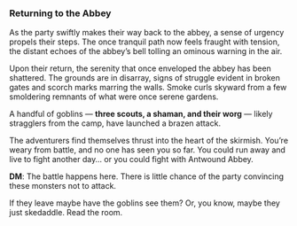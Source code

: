 ### Returning to the Abbey

As the party swiftly makes their way back to the abbey, a sense of urgency propels their steps. The once tranquil path now feels fraught with tension, the distant echoes of the abbey's bell tolling an ominous warning in the air.

Upon their return, the serenity that once enveloped the abbey has been shattered. The grounds are in disarray, signs of struggle evident in broken gates and scorch marks marring the walls. Smoke curls skyward from a few smoldering remnants of what were once serene gardens.

A handful of goblins --- **three scouts, a shaman, and their worg** --- likely stragglers from the camp, have launched a brazen attack. 

The adventurers find themselves thrust into the heart of the skirmish.  You're weary from battle, and no one has seen you so far.  You could run away and live to fight another day... or you could fight with Antwound Abbey.

:::{.callout-note}
**DM**: The battle happens here.  There is little chance of the party convincing these monsters not to attack.

If they leave maybe have the goblins see them?  Or, you know, maybe they just skedaddle.  Read the room.
:::

